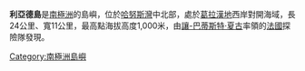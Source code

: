 {{Coord|66|51|S|67|25|W|source:GNIS|display=title}}

'''利亞德島'''是[[南極洲|南極洲]]的島嶼，位於[[哈努斯灣|哈努斯灣]]中北部，處於[[葛拉漢地|葛拉漢地]]西岸對開海域，長24公里、寬11公里，最高點海拔高度1,000米，由[[讓-巴蒂斯特·夏古|讓-巴蒂斯特·夏古]]率領的[[法國|法國]]探險隊發現。

{{DEFAULTSORT:Liard Island}}
[[Category:南極洲島嶼|Category:南極洲島嶼]]


{{LoubetCoast-geo-stub}}